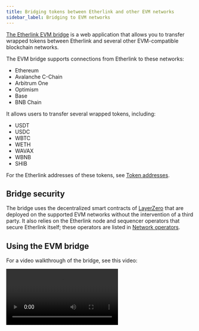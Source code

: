 ```yaml
---
title: Bridging tokens between Etherlink and other EVM networks
sidebar_label: Bridging to EVM networks
---
```



[The Etherlink EVM bridge](https://www.etherlinkbridge.com/bridge) is a web application that allows you to transfer wrapped tokens between Etherlink and several other EVM-compatible blockchain networks.

The EVM bridge supports connections from Etherlink to these networks:

- Ethereum
- Avalanche C-Chain
- Arbitrum One
- Optimism
- Base
- BNB Chain

It allows users to transfer several wrapped tokens, including:

- USDT
- USDC
- WBTC
- WETH
- WAVAX
- WBNB
- SHIB

For the Etherlink addresses of these tokens, see [Token addresses](#token-addresses).

## Bridge security

The bridge uses the decentralized smart contracts of [LayerZero](https://layerzero.network/) that are deployed on the supported EVM networks without the intervention of a third party.
It also relies on the Etherlink node and sequencer operators that secure Etherlink itself; these operators are listed in [Network operators](/network/operators).

## Using the EVM bridge

For a video walkthrough of the bridge, see this video:

<Video src="https://www.loom.com/embed/6a1bb548a5c7439fafdb328b4785adca?sid=bfeed550-9191-4fea-b274-453ff1f1caf9"/>

![Overview of the EVM bridge](/img/wab-details.png)

1. Go to the Etherlink EVM bridge at https://www.etherlinkbridge.com/bridge.

1. Click the **Connect** button and connect your EVM wallet.

1. Select the source network from which to bridge tokens to Etherlink, or select Etherlink as the source network to bridge tokens out of Etherlink.

1. Next to the source network, click the source token and select the token to transfer from the source network.
The interface shows all bridgeable tokens across all available networks and your token balances.

1. Enter the number of tokens to bridge out of the source network.

1. Select the target network and token.

   The page shows the amount of tokens that you will receive on the target chain and the fees for the token transfer in the native gas token of the source chain.

   **You must ensure that you have enough tokens on the source chain to pay the fees.**

1. Set the other parameters for the transfer, including the **Gas on destination** and **Slippage tolerance** fields.

   :::note Gas on destination
   Interacting with Etherlink requires XTZ (its native token) to pay for gas fees.
   As part of your bridging transaction, you can choose to send up to 0.1 XTZ to your Etherlink wallet address to pay for fees for later transactions and interact with the Etherlink ecosystem.
   The cost of this XTZ is added to the fees that you pay for the transfer.
   By default, the bridge adds 0.1 XTZ if the destination account has no XTZ.
   :::

1. To make the transfer, click **Transfer** and confirm the transfer in your wallet.

The bridge shows a popup with a link to [LayerZero Scan](https://layerzeroscan.com/) where you can observe the progress of the bridge transaction and see an estimated time to completion.
When the status changes to "completed," the tokens are in your EVM account.
If you don't see the tokens, you may need to import the token into your wallet on the destination network.

## Troubleshooting

The transfer button can show these errors:

- **Insufficient Balance**

   You entered a higher amount of tokens than you hold in your account.
   Reduce the amount you want to transfer or add more tokens to your wallet.

- **Not Enough Native for Gas**

   You must own more gas on the source chain to pay the required fees.
   Send more of the source chain's native gas token to your wallet.

- **Select Different Chain**

   The source and destination chains are not compatible.
   This bridge is for moving tokens in and out of Etherlink, not for moving tokens between other networks.

- **Transfer Cap Reached**

   The bridge cannot transfer the amount of tokens that you have selected.
   Select a smaller amount to transfer.

   This error can occur for bridgeable tokens that exist on multiple networks (ETH/WETH, USDT and USDC).
   For example, if the bridge contract on Avalanche has 100 USDT, you can transfer no more than 100 USDT from Etherlink to Avalanche.

For further support, visit the [LayerZero Discord](https://discord-layerzero.netlify.app/discord).

If you have general questions about Etherlink, we welcome you to join the [Etherlink Discord Community](https://discord.com/invite/etherlink).

## Token addresses

:::note

Not all Etherlink tokens can be bridged to and from other chains.
See the tables below for the tokens that the bridge supports for each chain.

:::

### Etherlink

This table shows the Etherlink address of tokens that you can bridge between Etherlink and certain other chains:

<table class="customTableContainer">
  <thead>
    <tr>
      <th>Symbol</th>
      <th>Name</th>
      <th>Mainnet address</th>
    </tr>
  </thead>
  <tbody>
    <tr>
      <td>USDC</td>
      <td>USD Coin</td>
      <td><InlineCopy code="0x796Ea11Fa2dD751eD01b53C372fFDB4AAa8f00F9" href="https://explorer.etherlink.com/address/0x796Ea11Fa2dD751eD01b53C372fFDB4AAa8f00F9">0x796...00F9</InlineCopy></td>
    </tr>

    <tr>
      <td>USDT</td>
      <td>Tether USD</td>
      <td><InlineCopy code="0x2C03058C8AFC06713be23e58D2febC8337dbfE6A" href="https://explorer.etherlink.com/address/0x2C03058C8AFC06713be23e58D2febC8337dbfE6A">0x2C0...fE6a</InlineCopy></td>
    </tr>

    <tr>
      <td>WBTC</td>
      <td>Wrapped BTC</td>
      <td><InlineCopy href="https://explorer.etherlink.com/address/0xbFc94CD2B1E55999Cfc7347a9313e88702B83d0F" code="0xbFc94CD2B1E55999Cfc7347a9313e88702B83d0F">0xbFc...sd0F</InlineCopy></td>
    </tr>

    <tr>
      <td>WETH</td>
      <td>Wrapped Ether</td>
      <td><InlineCopy code="0xfc24f770F94edBca6D6f885E12d4317320BcB401" href="https://explorer.etherlink.com/address/0xfc24f770F94edBca6D6f885E12d4317320BcB401">0xfc2...B401</InlineCopy></td>
    </tr>

    <tr>
      <td>WBNB</td>
      <td>Wrapped BNB</td>
      <td><InlineCopy href="https://explorer.etherlink.com/address/0xaA40A1cc1561c584B675cbD12F1423A32E2a0d8C" code="0xaA40A1cc1561c584B675cbD12F1423A32E2a0d8C">0xaA4...0d8C</InlineCopy></td>
    </tr>

    <tr>
      <td>WAVAX</td>
      <td>Wrapped AVAX</td>
      <td><InlineCopy href="https://explorer.etherlink.com/address/0xe820995cD39B6E09EAa7e4e16337184b4A61B644" code="0xe820995cD39B6E09EAa7e4e16337184b4A61B644">0xe82...B644</InlineCopy></td>
    </tr>

    <tr>
      <td>SHIB</td>
      <td>SHIBA INU</td>
      <td><InlineCopy href="https://explorer.etherlink.com/address/0xBBD1F50A212357067318a84179892684e1Ac5181" code="0xBBD1F50A212357067318a84179892684e1Ac5181">0xBBD...5181</InlineCopy></td>
    </tr>
  </tbody>
</table>


These tables show the addresses of the equivalent tokens on other networks:

### Ethereum

<table class="customTableContainer">
<thead>
  <tr>
    <th>Symbol</th>
    <th>Name</th>
    <th>Mainnet address</th>
  </tr>
</thead>
<tbody>

<tr>
  <td>USDC</td>
  <td>USD Coin</td>
  <td><InlineCopy href="https://etherscan.io/address/0xA0b86991c6218b36c1d19D4a2e9Eb0cE3606eB48" code="0xA0b86991c6218b36c1d19D4a2e9Eb0cE3606eB48">0xA0b...eB48</InlineCopy></td>
</tr>
<tr>
  <td>USDT</td>
  <td>Tether USD</td>
  <td><InlineCopy href="https://etherscan.io/address/0xdAC17F958D2ee523a2206206994597C13D831ec7" code="0xdAC17F958D2ee523a2206206994597C13D831ec7">0xdAC...1ec7</InlineCopy></td>
</tr>
<tr>
  <td>WBTC</td>
  <td>Wrapped BTC</td>
  <td><InlineCopy href="https://etherscan.io/address/0x2260FAC5E5542a773Aa44fBCfeDf7C193bc2C599" code="0x2260FAC5E5542a773Aa44fBCfeDf7C193bc2C599">0x226...C599</InlineCopy></td>
</tr>
<tr>
  <td>WETH</td>
  <td>Wrapped Ether</td>
  <td><InlineCopy href="https://etherscan.io/address/0xC02aaA39b223FE8D0A0e5C4F27eAD9083C756Cc2" code="0xC02aaA39b223FE8D0A0e5C4F27eAD9083C756Cc2">0xC02...6Cc2</InlineCopy></td>
</tr>
<tr>
  <td>SHIB</td>
  <td>SHIBA INU</td>
  <td><InlineCopy href="https://etherscan.io/address/0x95aD61b0a150d79219dCF64E1E6Cc01f0B64C4cE" code="0x95aD61b0a150d79219dCF64E1E6Cc01f0B64C4cE">0x95a...C4cE</InlineCopy></td>
</tr>

</tbody>
</table>

### Arbitrum One

<table class="customTableContainer">
<thead>
  <tr>
    <th>Name</th>
    <th>Symbol</th>
    <th>Mainnet address</th>
  </tr>
</thead>
<tbody>

<tr>
  <td>USDC</td>
  <td>USD Coin</td>
  <td><InlineCopy href="https://arbiscan.io/address/0xaf88d065e77c8cC2239327C5EDb3A432268e5831" code="0xaf88d065e77c8cC2239327C5EDb3A432268e5831">0xaf8...5831</InlineCopy></td>
</tr>
<tr>
  <td>USDT</td>
  <td>Tether USD</td>
  <td><InlineCopy href="https://arbiscan.io/address/0xFd086bC7CD5C481DCC9C85ebE478A1C0b69FCbb9" code="0xFd086bC7CD5C481DCC9C85ebE478A1C0b69FCbb9">0xFd0...Cbb9</InlineCopy></td>
</tr>
<tr>
  <td>WBTC</td>
  <td>Wrapped BTC</td>
  <td><InlineCopy href="https://arbiscan.io/address/0x2f2a2543B76A4166549F7aaB2e75Bef0aefC5B0f" code="0x2f2a2543B76A4166549F7aaB2e75Bef0aefC5B0f">0x2f2...5B0f</InlineCopy></td>
</tr>
<tr>
  <td>WETH</td>
  <td>Wrapped Ether</td>
  <td><InlineCopy href="https://arbiscan.io/address/0x82aF49447D8a07e3bd95BD0d56f35241523fBab1" code="0x82aF49447D8a07e3bd95BD0d56f35241523fBab1">0x82a...Bab1</InlineCopy></td>
</tr>

</tbody>
</table>

### Base

<table class="customTableContainer">
<thead>
<tr>
  <th>Name</th>
  <th>Symbol</th>
  <th>Mainnet address</th>
</tr>
</thead>
<tbody>

<tr>
  <td>USDC</td>
  <td>USD Coin</td>
  <td><InlineCopy href="https://basescan.org/address/0x833589fCD6eDb6E08f4c7C32D4f71b54bdA02913" code="0x833589fCD6eDb6E08f4c7C32D4f71b54bdA02913">0x833...2913</InlineCopy></td>
</tr>
<tr>
  <td>WETH</td>
  <td>Wrapped Ether</td>
  <td><InlineCopy href="https://basescan.org/address/0x4200000000000000000000000000000000000006" code="0x4200000000000000000000000000000000000006">0x420...0006</InlineCopy></td>
</tr>

</tbody>
</table>

### Optimism

<table class="customTableContainer">
<thead>
<tr>
  <th>Name</th>
  <th>Symbol</th>
  <th>Mainnet address</th>
</tr>
</thead>
<tbody>

<tr>
  <td>USDC</td>
  <td>USD Coin</td>
  <td><InlineCopy href="https://optimistic.etherscan.io/address/0x0b2C639c533813f4Aa9D7837CAf62653d097Ff85" code="0x0b2C639c533813f4Aa9D7837CAf62653d097Ff85">0x0b2...Ff85</InlineCopy></td>
</tr>
<tr>
  <td>USDT</td>
  <td>Tether USD</td>
  <td><InlineCopy href="https://optimistic.etherscan.io/address/0x94b008aA00579c1307B0EF2c499aD98a8ce58e58" code="0x94b008aA00579c1307B0EF2c499aD98a8ce58e58">0x94b...8e58</InlineCopy></td>
</tr>
<tr>
  <td>WETH</td>
  <td>Wrapped Ether</td>
  <td><InlineCopy href="https://optimistic.etherscan.io/address/0x4200000000000000000000000000000000000006" code="0x4200000000000000000000000000000000000006">0x420...0006</InlineCopy></td>
</tr>

</tbody>
</table>

### BNB Chain

<table class="customTableContainer">
<thead>
<tr>
  <th>Name</th>
  <th>Symbol</th>
  <th>Mainnet address</th>
</tr>
</thead>
<tbody>

<tr>
  <td>USDC</td>
  <td>USD Coin</td>
  <td><InlineCopy href="https://bscscan.com/address/0x8ac76a51cc950d9822d68b83fe1ad97b32cd580d" code="0x8ac76a51cc950d9822d68b83fe1ad97b32cd580d">0x8ac...580d</InlineCopy></td>
</tr>
<tr>
  <td>USDT</td>
  <td>Tether USD</td>
  <td><InlineCopy href="https://bscscan.com/address/0x55d398326f99059ff775485246999027b3197955" code="0x55d398326f99059ff775485246999027b3197955">0x55d...7955</InlineCopy></td>
</tr>
<tr>
  <td>WBNB</td>
  <td>Wrapped BNB</td>
  <td><InlineCopy href="https://bscscan.com/token/0xbb4cdb9cbd36b01bd1cbaebf2de08d9173bc095c" code="0xbb4cdb9cbd36b01bd1cbaebf2de08d9173bc095c">0xbb4...095c</InlineCopy></td>
</tr>

</tbody>
</table>

### Avalanche C-Chain

<table class="customTableContainer">
<thead>
<tr>
  <th>Name</th>
  <th>Symbol</th>
  <th>Mainnet address</th>
</tr>
</thead>
<tbody>

<tr>
  <td>USDC</td>
  <td>USD Coin</td>
  <td><InlineCopy href="https://avascan.info/blockchain/c/address/0xB97EF9Ef8734C71904D8002F8b6Bc66Dd9c48a6E" code="0xB97EF9Ef8734C71904D8002F8b6Bc66Dd9c48a6E">0xB97...8a6E</InlineCopy></td>
</tr>
<tr>
  <td>USDT</td>
  <td>Tether USD</td>
  <td><InlineCopy href="https://avascan.info/blockchain/c/address/0x9702230A8Ea53601f5cD2dc00fDBc13d4dF4A8c7" code="0x9702230A8Ea53601f5cD2dc00fDBc13d4dF4A8c7">0x970...A8c7</InlineCopy></td>
</tr>
<tr>
  <td>WAVAX</td>
  <td>Wrapped AVAX</td>
  <td><InlineCopy href="https://avascan.info/blockchain/c/address/0xB31f66AA3C1e785363F0875A1B74E27b85FD66c7" code="0xB31f66AA3C1e785363F0875A1B74E27b85FD66c7">B31f6...66c7</InlineCopy></td>
</tr>

</tbody>
</table>

## How bridging wrapped assets works

The Etherlink EVM bridge uses a [wrapped asset bridge](https://github.com/LayerZero-Labs/wrapped-asset-bridge) created by [LayerZero](https://layerzero.network/).
It works by maintaining liquidity pools on other networks and minting equivalent tokens on Etherlink.

When you bridge tokens from other networks to Etherlink, the bridge contracts lock the tokens in a liquidity pool on the source network, send a message over LayerZero's software to Etherlink, and mint tokens on Etherlink.
When you bridge tokens out of Etherlink, the contracts burn the tokens on Etherlink and unlock them in the liquidity pool on the target network.
Therefore, bridging tokens out of Etherlink is dependent on the liquidity pool on the target chain.
LayerZero also maintains Etherlink EVM and Smart Rollup nodes to verify that the transactions complete on Etherlink.

This diagram shows how the EVM bridge works:

![Overview of the EVM bridge, showing the interaction between contracts on other chains and Etherlink, moderated by LayerZero](/img/wrapped-asset-bridge.png)
{/* https://lucid.app/lucidchart/cac80916-85c8-455d-b50b-f265057dcc1b/edit */}

For more information, see the repository for the bridge: https://github.com/LayerZero-Labs/wrapped-asset-bridge.

## Related tools and information

- For information about pending transactions, see the [LayerZero Cross Chain Explorer](https://layerzeroscan.com/).
- For information about Etherlink transactions, see the [Etherlink block explorer](https://explorer.etherlink.com/).
- More Information about the LayerZero protocol is available in their [official documentation](https://docs.layerzero.network/).
- The audit reports of the LayerZero protocol are available in this [LayerZero GitHub Repository](https://github.com/LayerZero-Labs/LayerZero/tree/main/audit).
- To review the open source code of the EVM bridge, visit the [LayerZero Github Repository](https://github.com/LayerZero-Labs/wrapped-asset-bridge).
